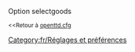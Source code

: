 {{fr/Amorce}}
Option selectgoods

<small><<Retour à [[fr/Archive/Manual/Settings/Openttd.cfg|openttd.cfg]]</small>
[[Category:fr/Réglages et préférences]]